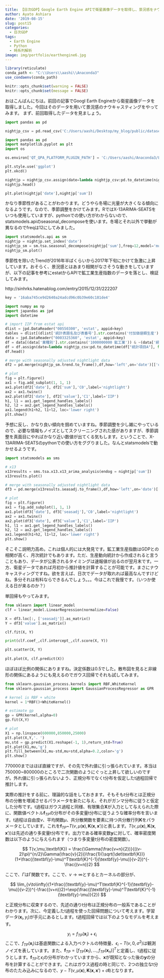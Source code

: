 ```yaml
---
title: 【日次GDP】Google Earth Engine APIで衛星画像データを取得し、景況感をナウキャスティングしてみる（第２回）
author: Ayato Ashiara
date: '2019-08-15'
slug: post15
categories:
  - 日次GDP
tags:
  - Earth Engine
  - Python
  - 時系列解析
image: img/portfolio/earthengine6.jpg
---
```


<!--more-->

```r

library(reticulate)
conda_path <- "C:\\Users\\aashi\\Anaconda3"
use_condaenv(conda_path)

```

```r
knitr::opts_chunk$set(warning = FALSE)
knitr::opts_chunk$set(message = FALSE)
```

おはこんばんにちは。前回の記事でGoogl Earth Engineから衛星画像データを取得しました。今回はそのデータを用いて景況感のナウキャスティングをやってみます。
まず、前回取得したデータを見ましょう。

```python
import pandas as pd

nightjp_csv = pd.read_csv('C:/Users/aashi/Desktop/my_blog/public/dataset/jpnightlight.csv')

```

```python
import pandas as pd
import matplotlib.pyplot as plt
import os

os.environ['QT_QPA_PLATFORM_PLUGIN_PATH'] = 'C:/Users/aashi/Anaconda3/Library/plugins/platforms'

plt.style.use('ggplot')
plt.xkcd()

nightjp = nightjp_csv.assign(date=lambda nightjp_csv:pd.to_datetime(nightjp_csv['system:index']))
nightjp.head()

plt.plot(nightjp['date'],nightjp['sum'])

```

かなり季節性があることがわかります。どうやら冬場に光量が大きくなる傾向になるようです。なので、季節調整をかけてみます。RではX-13ARIMA-SEATSをいつも使用していますが、pythonでの使い方がわからないので、statsmodels.apiのseasonal_decomposeを使います。冬場とそれ以外で挙動が異なるのでfreqは12にしてみました。

```python
import statsmodels.api as sm
nightjp = nightjp.set_index('date')
nightjp_sm = sm.tsa.seasonal_decompose(nightjp['sum'],freq=12,model='multiplicative')
nightjp_sm.plot()

```

季節性を除いたTrendが2016年半ばくらいから2017年下旬にかけて急激に上昇しています。おそらく、景況感とはあまり相関がなさそうな動きをしていますが、以下の記事を参考にestatからAPIで鉱工業生産指数のデータを落とし、検証してみます。

http://sinhrks.hatenablog.com/entry/2015/12/31/222207

```python

key = '16aba745ce9d2640a24adcd96c0b39e60c181de4'

```

```python
import numpy as np
import japandas as jpd
import datetime 

# import IIP from estat api
dlist = jpd.DataReader("00550300", 'estat', appid=key)
tables = dlist[(dlist['統計表題名及び表番号'].str.contains('付加価値額生産')) & (dlist['提供統計名及び提供分類名'].str.contains('鉱工業生産・出荷・在庫指数'))]
data = jpd.DataReader("0003325360", 'estat', appid=key)
df = data[(data['業種別'].str.contains('1000000000 鉱工業')) & ~(data['統計項目A'].str.contains('付加生産ウエイト'))]
df = df.assign(date=lambda nightjp_csv:pd.to_datetime(df["統計項目A"], format="%Y%m"))
df.head()

# merge with seasonally adjusted nightlight data
df2 = pd.merge(nightjp_sm.trend.to_frame(),df,how='left',on='date')[['date','sum','value']]

# plot
fig = plt.figure()
ax1 = fig.add_subplot(1, 1, 1)
ax1.plot(df2['date'], df2['sum'],'C0',label='nightlight')
ax2 = ax1.twinx()
ax2.plot(df2['date'], df2['value'],'C1',label='IIP')
h1, l1 = ax1.get_legend_handles_labels()
h2, l2 = ax2.get_legend_handles_labels()
ax1.legend(h1+h2, l1+l2, loc='lower right')
plt.show()

```

予想に反し、かなり良い傾向を掴めていますね。季節調整を少し雑にやっているので、必要な情報もノイズとしてスクリーニングされた感がありますが、季節調整を真面目にやればかなり近い数値が出てくる気もします。ということで、X-13ARIMA-SEATSのpythonでの使い方をググりました。なんとstatsmodelsで動かせるようです。

```python

import statsmodels as sms

# x13 
x13results = sms.tsa.x13.x13_arima_analysis(endog = nightjp['sum'])
x13results.plot()

# merge with seasonally adjusted nightlight data
df3 = pd.merge(x13results.seasadj.to_frame(),df,how='left',on='date')[['date','seasadj','value']]

# plot
fig = plt.figure()
ax1 = fig.add_subplot(1, 1, 1)
ax1.plot(df3['date'], df3['seasadj'],'C0',label='nightlight')
ax2 = ax1.twinx()
ax2.plot(df3['date'], df3['value'],'C1',label='IIP')
h1, l1 = ax1.get_legend_handles_labels()
h2, l2 = ax2.get_legend_handles_labels()
ax1.legend(h1+h2, l1+l2, loc='lower right')
plt.show()

```

そこそこ説明力高め。これは個人的には大発見です。鉱工業生産指数はGDPとの相関が高く、月次統計でもあります。ただ、生産動向統計から作成されると言うこともあり、データが公表されるタイミングは速報値が出るのが翌月末です。一方、衛星データであれば月初から推計値を計算することが可能です。まさにナウキャスティングですね。欲を言えば、日次でデータが取れれば最高なんですけどね。多分それは有料ならできるんでしょう。。。今はこれで我慢です。（いつか使える日が来るのか？）

単回帰もやってみます。

```python

from sklearn import linear_model
clf = linear_model.LinearRegression(normalize=False)

X = df3.loc[:, ['seasadj']].as_matrix()
Y = df3['value'].as_matrix()

clf.fit(X, Y)

print(clf.coef_,clf.intercept_,clf.score(X, Y))

plt.scatter(X, Y)
 
plt.plot(X, clf.predict(X))

```

ほぼほぼ比例の関係にありますね。決定係数は0.5でした。散布図を見ると非線形の関係にあるようにも見えるのでガウス回帰でそれも試してみます。

```python

from sklearn.gaussian_process.kernels import RBF,WhiteKernel
from sklearn.gaussian_process import GaussianProcessRegressor as GPR

# kernel is RBF + white
kernel = 1*RBF()+WhiteKernel()

# estimate gp
gp = GPR(kernel,alpha=0)
gp.fit(X,Y)

# plot
X1 = np.linspace(600000,850000,25000)
plt.plot(X,Y,'. ')
mu,std = gp.predict(X1.reshape(-1, 1),return_std=True)
plt.plot(X1,mu,'g')
plt.fill_between(X1,mu-std,mu+std,alpha=0.2,color='g')
plt.show()

```

770000まではほぼ直線ですが、その先で外れ値に引っ張られています。本当は750000~800000のところで二次関数のようにぐっと上昇して欲しいのですが。外れ値に引っ張られないよう、正規分布でなくt分布を仮定したt過程回帰で推計します。

実際の推計をする前に、理論的な話をしておきます。そもそもt分布とは正規分布の分散を増減させるパラメータを新たに与え、それがガンマ分布に従うと仮定した分布です。t過程はガウス過程と同様、有限集合$\textbf{X}$が入力として与えられた際に、関数値ベクトル$\textbf{f}_{TP}$の分布がその多変量t分布に従うような確率分布を言います。t過程は自由度$v$、平均関数$\mu$、共分散関数を要素に持つ共分散行列$\textbf{K}$をパラメータとしています。これを$\textbf{f}_{TP}$~$T(v,\mu(\textbf{x}),\textbf{K}(\textbf{x},\textbf{x}'))$と表します。$T(v,\mu(\textbf{x}),\textbf{K}(\textbf{x},\textbf{x}'))$は先述の通り多変量t分布です。出力である確率変数$\textbf{y}$に対して、確率密度関数は以下のように与えられます（つまり多変量t分布の密度関数）。

$$
T(v,\mu,\textbf{K}) = \frac{\Gamma(\frac{v+n}{2})}{((v-2)\pi)^{n/2}\Gamma(\frac{v}{2})}\frac{1}{\sqrt(\det\textbf{K})}(1+\frac{(\textbf{y}-\mu)^T\textbf{K}^{-1}(\textbf{y}-\mu)}{v-2})^{-\frac{(v+n)}2}
$$

ここで、$\Gamma$はΓ関数です。ここで、$v\to\infty$とするとカーネルの部分が、

$$
\lim_{v\to\infty}(1+\frac{(\textbf{y}-\mu)^T\textbf{K}^{-1}(\textbf{y}-\mu)}{v-2})^{-\frac{(v+n)}2}=\exp(\frac{(\textbf{y}-\mu)^T\textbf{K}^{-1}(\textbf{y}-\mu)}{2})
$$

と正規分布に収束するので、先述の通りt分布は正規分布の一般系であることがわかります。次に、今定義したt過程を使った回帰問題について考えます。学習データ$(\textbf{x}_i,y_{i})$が手元にあるとします。t過程回帰では以下のようなモデルを考えます。

$$
y_{i} = f_{TP}(\textbf{x}_{i}) + \epsilon_{i}
$$
ここで、$f_{TP}(\textbf{x}_{i})$は基底関数による入力ベクトルの特徴量、$\epsilon_{i}-T(v,0,\sigma^2)$は観測ノイズを表しています。また、$\textbf{f}_{TP}=[f_{TP}(\textbf{x}_{1}),...,f_{TP}(\textbf{x}_{n})]^T$と定義し、t過程に従うとします。$\textbf{f}_{TP}$と$\epsilon_{i}$の分布がわかっていますから、$\textbf{x}$が既知となった後の$\textbf{y}$の分布を計算することができます。これはガウス過程の時と同じで、2つの独立なt分布のたたみ込みになるので、$y-T(v,\mu(\textbf{x}),\textbf{K}(\textbf{x},\textbf{x}')+\sigma\textbf{I})$となります。




